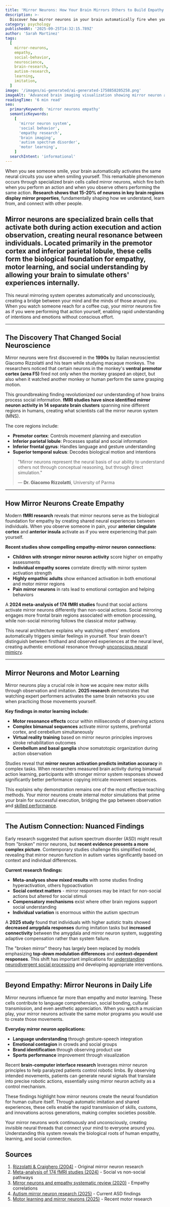 ```yaml
---
title: 'Mirror Neurons: How Your Brain Mirrors Others to Build Empathy'
description: >-
  Discover how mirror neurons in your brain automatically fire when you watch others, creating the biological foundation for empathy, learning, and social connection through unconscious neural mimicry.
category: psychology
publishedAt: '2025-09-25T14:32:15.789Z'
author: 'Sarah Martinez'
tags:
  [
    mirror-neurons,
    empathy,
    social-behavior,
    neuroscience,
    brain-research,
    autism-research,
    learning,
    imitation,
  ]
image: '/images/ai-generated/ai-generated-1758858205258.png'
imageAlt: 'Advanced brain imaging visualization showing mirror neuron activity in the premotor cortex and inferior parietal lobule, with neural networks highlighting the biological foundation of empathy and social connection through unconscious neural mirroring'
readingTime: '6 min read'
seo:
  primaryKeyword: 'mirror neurons empathy'
  semanticKeywords:
    [
      'mirror neuron system',
      'social behavior',
      'empathy research',
      'brain imaging',
      'autism spectrum disorder',
      'motor learning',
    ]
  searchIntent: 'informational'
---
```


When you see someone smile, your brain automatically activates the same neural circuits you use when smiling yourself. This remarkable phenomenon occurs through specialized brain cells called mirror neurons, which fire both when you perform an action and when you observe others performing the same action. **Research shows that 15-20% of neurons in key brain regions display mirror properties**, fundamentally shaping how we understand, learn from, and connect with other people.

## Mirror neurons are specialized brain cells that activate both during action execution and action observation, creating neural resonance between individuals. Located primarily in the **premotor cortex** and **inferior parietal lobule**, these cells form the biological foundation for empathy, motor learning, and social understanding by allowing your brain to simulate others' experiences internally.

This neural mirroring system operates automatically and unconsciously, creating a bridge between your mind and the minds of those around you. When you watch someone reach for a coffee cup, your mirror neurons fire as if you were performing that action yourself, enabling rapid understanding of intentions and emotions without conscious effort.

---

## The Discovery That Changed Social Neuroscience

Mirror neurons were first discovered in the **1990s** by Italian neuroscientist Giacomo Rizzolatti and his team while studying macaque monkeys. The researchers noticed that certain neurons in the monkey's **ventral premotor cortex (area F5)** fired not only when the monkey grasped an object, but also when it watched another monkey or human perform the same grasping motion.

This groundbreaking finding revolutionized our understanding of how brains process social information. **fMRI studies have since identified mirror neuron activity in 14 separate brain clusters** spanning nine different regions in humans, creating what scientists call the mirror neuron system (MNS).

The core regions include:

- **Premotor cortex**: Controls movement planning and execution
- **Inferior parietal lobule**: Processes spatial and social information
- **Inferior frontal gyrus**: Handles language and gesture understanding
- **Superior temporal sulcus**: Decodes biological motion and intentions

> "Mirror neurons represent the neural basis of our ability to understand others not through conceptual reasoning, but through direct simulation."
>
> — **Dr. Giacomo Rizzolatti**, University of Parma

---

## How Mirror Neurons Create Empathy

Modern **fMRI research** reveals that mirror neurons serve as the biological foundation for empathy by creating shared neural experiences between individuals. When you observe someone in pain, your **anterior cingulate cortex** and **anterior insula** activate as if you were experiencing that pain yourself.

**Recent studies show compelling empathy-mirror neuron connections:**

- **Children with stronger mirror neuron activity** score higher on empathy assessments
- **Individual empathy scores** correlate directly with mirror system activation strength
- **Highly empathic adults** show enhanced activation in both emotional and motor mirror regions
- **Pain mirror neurons** in rats lead to emotional contagion and helping behaviors

A **2024 meta-analysis of 174 fMRI studies** found that social actions activate mirror neurons differently than non-social actions. Social mirroring engages more frontal brain regions associated with emotion processing, while non-social mirroring follows the classical motor pathway.

This neural architecture explains why watching others' emotions automatically triggers similar feelings in yourself. Your brain doesn't distinguish between firsthand and observed experiences at the neural level, creating authentic emotional resonance through [unconscious neural mimicry](/psychology/scientists-cracked-consciousness-mystery-brain-research).

---

## Mirror Neurons and Motor Learning

Mirror neurons play a crucial role in how we acquire new motor skills through observation and imitation. **2025 research** demonstrates that watching expert performers activates the same brain networks you use when practicing those movements yourself.

**Key findings in motor learning include:**

- **Motor resonance effects** occur within milliseconds of observing actions
- **Complex bimanual sequences** activate mirror systems, prefrontal cortex, and cerebellum simultaneously
- **Virtual reality training** based on mirror neuron principles improves stroke rehabilitation outcomes
- **Cerebellum and basal ganglia** show somatotopic organization during action observation

Studies reveal that **mirror neuron activation predicts imitation accuracy** in complex tasks. When researchers measured brain activity during bimanual action learning, participants with stronger mirror system responses showed significantly better performance copying intricate movement sequences.

This explains why demonstration remains one of the most effective teaching methods. Your mirror neurons create internal motor simulations that prime your brain for successful execution, bridging the gap between observation and [skilled performance](/psychology/the-psychology-behind-why-we-procrastinate-even-when-we-know).

---

## The Autism Connection: Nuanced Findings

Early research suggested that autism spectrum disorder (ASD) might result from "broken" mirror neurons, but **recent evidence presents a more complex picture**. Contemporary studies challenge this simplified model, revealing that mirror neuron function in autism varies significantly based on context and individual differences.

**Current research findings:**

- **Meta-analyses show mixed results** with some studies finding hyperactivation, others hypoactivation
- **Social context matters** - mirror responses may be intact for non-social actions but altered for social stimuli
- **Compensatory mechanisms** exist where other brain regions support social understanding
- **Individual variation** is enormous within the autism spectrum

A **2025 study** found that individuals with higher autistic traits showed **decreased amygdala responses** during imitation tasks but **increased connectivity** between the amygdala and mirror neuron system, suggesting adaptive compensation rather than system failure.

The "broken mirror" theory has largely been replaced by models emphasizing **top-down modulation differences** and **context-dependent responses**. This shift has important implications for [understanding neurodivergent social processing](/psychology/social-isolation-brain-effects) and developing appropriate interventions.

---

## Beyond Empathy: Mirror Neurons in Daily Life

Mirror neurons influence far more than empathy and motor learning. These cells contribute to language comprehension, social bonding, cultural transmission, and even aesthetic appreciation. When you watch a musician play, your mirror neurons activate the same motor programs you would use to create those movements.

**Everyday mirror neuron applications:**

- **Language understanding** through gesture-speech integration
- **Emotional contagion** in crowds and social groups
- **Brand identification** through observing product use
- **Sports performance** improvement through visualization

Recent **brain-computer interface research** leverages mirror neuron principles to help paralyzed patients control robotic limbs. By observing intended movements, patients can generate neural signals that translate into precise robotic actions, essentially using mirror neuron activity as a control mechanism.

These findings highlight how mirror neurons create the neural foundation for human culture itself. Through automatic imitation and shared experiences, these cells enable the rapid transmission of skills, customs, and innovations across generations, making complex societies possible.

Your mirror neurons work continuously and unconsciously, creating invisible neural threads that connect your mind to everyone around you. Understanding this system reveals the biological roots of human empathy, learning, and social connection.

## Sources

1. [Rizzolatti & Craighero (2004)](https://pubmed.ncbi.nlm.nih.gov/15550343/) - Original mirror neuron research
2. [Meta-analysis of 174 fMRI studies (2024)](https://academic.oup.com/scan/article/19/1/nsae068/7808977) - Social vs non-social pathways
3. [Mirror neurons and empathy systematic review (2020)](https://link.springer.com/article/10.1007/s11065-020-09452-6) - Empathy correlations
4. [Autism mirror neuron research (2025)](https://molecularautism.biomedcentral.com/articles/10.1186/s13229-020-00374-x) - Current ASD findings
5. [Motor learning and mirror neurons (2025)](https://www.frontiersin.org/journals/human-neuroscience/articles/10.3389/fnhum.2025.1650152/full) - Recent motor research
